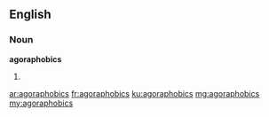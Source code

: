 ==English==

===Noun===
'''agoraphobics'''

# {{plural of|agoraphobic}}

[[ar:agoraphobics]]
[[fr:agoraphobics]]
[[ku:agoraphobics]]
[[mg:agoraphobics]]
[[my:agoraphobics]]